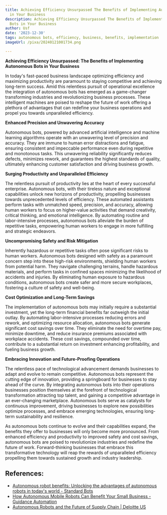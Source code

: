 ```yaml
---
title: Achieving Efficiency Unsurpassed The Benefits of Implementing Autonomous Bots
  in Your Business
description: Achieving Efficiency Unsurpassed The Benefits of Implementing Autonomous
  Bots in Your Business
author: Usf
date: '2023-12-30'
tags: autonomous bots, efficiency, business, benefits, implementation
imageUrl: /pixa/20240121001734.png

---
```

**Achieving  Efficiency Unsurpassed: The Benefits of Implementing Autonomous Bots in Your Business**

In today's fast-paced business landscape optimizing efficiency and maximizing productivity are paramount  to staying competitive and achieving long-term success. Amid this relentless  pursuit of operational  excellence the integration of  autonomous bots has  emerged as a game-changer transforming industries and revolutionizing business processes. These  intelligent  machines are poised to reshape the future of work offering a  plethora  of advantages that can redefine your business operations and propel you towards unparalleled efficiency.

**Enhanced Precision and Unwavering Accuracy**

Autonomous bots, powered by advanced artificial intelligence and machine learning algorithms operate with an unwavering level of precision and accuracy. They are  immune to human  error distractions and  fatigue, ensuring consistent and impeccable performance  even during repetitive  and monotonous tasks. This unwavering reliability significantly reduces defects, minimizes rework, and guarantees the highest standards of quality, ultimately enhancing customer satisfaction and driving business growth.

**Surging Productivity and Unparalleled  Efficiency**

The relentless  pursuit of productivity lies at the heart of  every  successful enterprise. Autonomous bots, with their tireless nature and exceptional capabilities  unlock new horizons of productivity, propelling businesses towards unprecedented levels of efficiency. These automated assistants perform tasks with unmatched speed, precision, and accuracy, allowing human workers to  focus on higher-value activities that demand creativity, critical thinking, and emotional intelligence. By automating routine and labor-intensive processes,  autonomous bots alleviate the burden of repetitive tasks, empowering  human workers to engage in  more fulfilling  and strategic endeavors.

**Uncompromising Safety and Risk Mitigation**

Inherently hazardous or repetitive tasks often pose significant risks to human workers. Autonomous bots designed with safety as a paramount concern step into these high-risk environments, shielding  human workers from potential harm. They navigate challenging terrains, handle hazardous materials,  and perform  tasks in confined spaces minimizing the likelihood of  accidents and injuries. By eliminating human exposure to hazardous conditions, autonomous bots create safer and  more secure workplaces, fostering a culture of safety and well-being.

**Cost Optimization and Long-Term Savings**

The  implementation of autonomous bots may initially require a substantial investment,  yet the long-term  financial benefits far outweigh the initial outlay. By automating labor-intensive processes reducing errors and rework, and optimizing resource allocation, autonomous bots  generate significant cost savings over time. They eliminate the need  for overtime pay, minimize downtime, and reduce insurance premiums associated with workplace accidents. These cost savings, compounded over time, contribute to a substantial  return on investment enhancing profitability, and fueling business  growth.

**Embracing Innovation and Future-Proofing Operations**

The relentless pace of  technological  advancement demands businesses to adapt and evolve to remain competitive. Autonomous bots represent the cutting edge of innovation, providing a springboard for businesses to stay ahead  of the curve. By integrating autonomous bots into their operations businesses position themselves at the forefront of technological transformation attracting top talent, and gaining a competitive advantage in an ever-changing marketplace. Autonomous bots serve as catalysts for continuous  improvement, driving businesses to  explore  new possibilities optimize  processes, and embrace emerging technologies, ensuring long-term sustainability and resilience.

As autonomous bots continue to evolve and their capabilities expand, the benefits they offer to businesses will only become  more pronounced. From enhanced efficiency and productivity to  improved  safety and cost savings, autonomous bots are poised to  revolutionize industries and redefine the future of  work. Forward-thinking businesses  that embrace this transformative  technology will reap the rewards of  unparalleled efficiency propelling them towards sustained  growth and  industry leadership.

## References:
- [Autonomous robot benefits: Unlocking the advantages of autonomous robots in today's world - Standard Bots](https://standardbots.com/blog/unlocking-the-benefits-of-autonomous-robots-in-todays-world)
- [How Autonomous Mobile Robots Can Benefit Your Small Business - Guidance Automation](https://www.guidanceautomation.com/how-autonomous-mobile-robots-can-benefit-your-small-business/)
- [Autonomous Robots and the Future of Supply Chain | Deloitte US](https://www2.deloitte.com/us/en/pages/manufacturing/articles/autonomous-robots-supply-chain-innovation.html)
